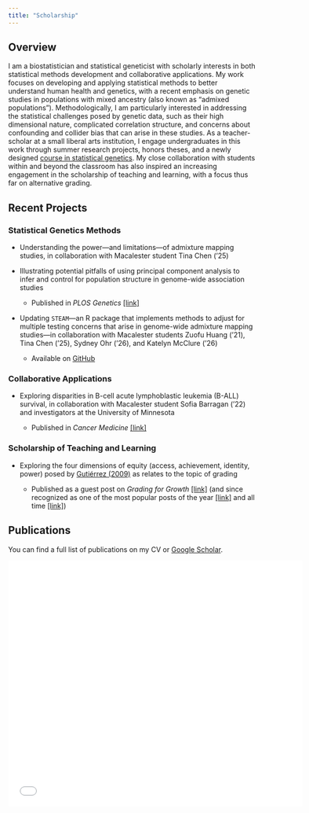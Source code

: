```yaml
---
title: "Scholarship"
---
```


## Overview 

I am a biostatistician and statistical geneticist with scholarly interests in both statistical methods development and collaborative applications. 
My work focuses on developing and applying statistical methods to better understand human health and genetics, with a recent emphasis on genetic studies in populations with mixed ancestry (also known as "admixed populations"). 
Methodologically, I am particularly interested in addressing the statistical challenges posed by genetic data, such as their high dimensional nature, complicated correlation structure, and concerns about confounding and collider bias that can arise in these studies. 
As a teacher-scholar at a small liberal arts institution, I engage undergraduates in this work through summer research projects, honors theses, and a newly designed [course in statistical genetics](https://mac-stat.github.io/statgen/). 
My close collaboration with students within and beyond the classroom has also inspired an increasing engagement in the scholarship of teaching and learning, with a focus thus far on alternative grading.

<!--
My primary research interests are in the areas of biostatistics and statistical genetics. Most recently, my work has focused on developing and applying statistical methods for genetic studies in admixed populations---populations with mixed and diverse ancestry such as African Americans and Hispanics/Latinos---who have been [vastly underrepresented](https://www.nature.com/articles/538161a) in genetics research to date. 
For example, one of my recent projects developed methods and a corresponding [R package](https://github.com/GrindeLab/STEAM) (the latter of which has ongoing involved collaboration with Macalester students) for controlling for multiple testing in genome-wide admixture mapping studies. 

Methodologically, I am particularly interested in addressing the statistical challenges posed by genetic data, such as their high dimensional nature, complicated correlation structure, and concerns about confounding and collider bias that can arise in these studies. 
In general, I strive to ensure that my applied and methodological work is grounded in a deep understanding of the context (scientific, ethical, etc.) surrounding the data with which I am working. 
This often involves close collaboration with experts in other disciplines and, whenever possible, undergraduate students.
-->

## Recent Projects

<!-- reorganize into tile structure? -->

### Statistical Genetics Methods

- Understanding the power---and limitations---of admixture mapping studies, in collaboration with Macalester student Tina Chen ('25)

- Illustrating potential pitfalls of using principal component analysis to infer and control for population structure in genome-wide association studies
    - Published in *PLOS Genetics* [[link]](https://doi.org/10.1371/journal.pgen.1011242)

- Updating `STEAM`---an  R package that implements methods to adjust for multiple testing concerns that arise in genome-wide admixture mapping studies---in collaboration with Macalester students Zuofu Huang ('21), Tina Chen ('25), Sydney Ohr ('26), and Katelyn McClure ('26) 
    - Available on [GitHub](https://github.com/GrindeLab/STEAM)

### Collaborative Applications

- Exploring disparities in B-cell acute lymphoblastic leukemia (B-ALL) survival, in collaboration with Macalester student Sofia Barragan ('22) and investigators at the University of Minnesota 

    - Published in *Cancer Medicine* [[link]](https://doi.org/10.1002/cam4.5266)

<!--
- Visualizing circular RNA (circRNA) interactions in HIV-1 patients, in collaboration with Macalester student Abdullgadir Hayir ('22) and investigators at the University of Minnesota 

    - Paper published in *Viruses* [[link]](https://doi.org/10.3390/v14040683) and `shiny` application available [here](https://kblcircosgraph.shinyapps.io/circos/) ([code](https://github.com/GrindeLab/circRNA))
-->


### Scholarship of Teaching and Learning

<!-- HERE -->

- Exploring the four dimensions of equity (access, achievement, identity, power) posed by [Gutiérrez (2009)](https://www.todos-math.org/assets/documents/TEEMv1n1excerpt.pdf) as relates to the topic of grading 

    - Published as a guest post on *Grading for Growth* [[link]](https://gradingforgrowth.com/p/beyond-achievement?r=2ny4pq&utm_campaign=post&utm_medium=web) (and since recognized as one of the most popular posts of the year [[link]](https://gradingforgrowth.com/p/grading-for-growth-a-look-back-and?utm_campaign=post&utm_medium=web) and all time [[link]](https://open.substack.com/pub/gradingforgrowth/p/the-top-5-sort-of-posts-at-grading?r=2ny4pq&utm_campaign=post&utm_medium=email))

<!--
- OER
-->


## Publications

You can find a full list of publications on my CV or [Google Scholar](https://scholar.google.com/citations?user=-lS0yWMAAAAJ&hl=en). 

<embed src="../cv/cv.pdf" width="600" height="500" 
 type="application/pdf">





